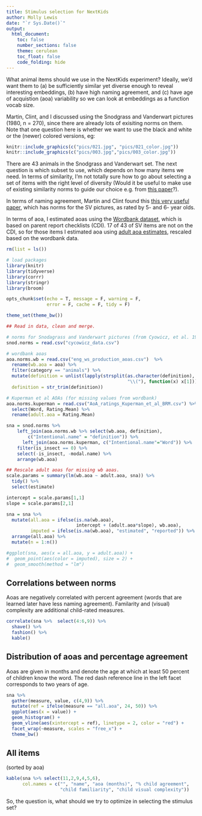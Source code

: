 ```yaml
---
title: Stimulus selection for NextKids
author: Molly Lewis 
date: "`r Sys.Date()`"
output: 
  html_document:
    toc: false
    number_sections: false
    theme: cerulean
    toc_float: false
    code_folding: hide
---
```


What animal items should we use in the NextKids experiment? Ideally, we'd want them to (a) be sufficiently similar yet diverse enough to reveal interesting embeddings, (b) have high naming agreement, and (c) have age of acquistion (aoa) variability so we can look at embeddings as a function vocab size.

Martin, Clint, and I discussed using the Snodgrass and Vanderwart pictures (1980, n = 270), since there are already lots of exisiting norms on them. Note that one question here is whether we want to use the black and white or the (newer) colored versions, eg:

```r
knitr::include_graphics(c("pics/021.jpg", "pics/021_color.jpg"))
knitr::include_graphics(c("pics/003.jpg","pics/003_color.jpg"))
```

There are 43 animals in the Snodgrass and Vanderwart set. The next question is which subset to use, which depends on how many items we need. In terms of similarity, I'm not totally sure how to go about selecting a set of items with the right level of diversity (Would it be  useful to make use of existing similarity norms to guide our choice e.g. from [this paper](http://link.springer.com/article/10.3758/BF03192726)?).

In terms of naming agreement, Martin and Clint found this [this very useful paper](http://www.sciencedirect.com/science/article/pii/S0022096596923565), which has norms for the SV pictures, as rated by 5- and 6- year olds. 

In terms of aoa, I estimated aoas using the [Wordbank dataset](http://wordbank.stanford.edu), which is based on parent report checklists (CDI). 17 of 43 of SV items are not on the CDI, so for those items I estimated aoa using [adult aoa estimates](http://crr.ugent.be/archives/806), rescaled based on the wordbank data.

```r
rm(list = ls())

# load packages
library(knitr)
library(tidyverse)
library(corrr)
library(stringr) 
library(broom)

opts_chunk$set(echo = T, message = F, warning = F, 
               error = F, cache = F, tidy = F)

theme_set(theme_bw())
```


```r
## Read in data, clean and merge.

# norms for Snodagrass and Vanderwart pictures (from Cyowicz, et al. 1997)
snod.norms = read.csv("cycowicz_data.csv") 

# wordbank aoas
aoa.norms.wb = read.csv("eng_ws_production_aoas.csv")  %>%
  rename(wb.aoa = aoa) %>%
  filter(category == "animals") %>%
  mutate(definition = unlist(lapply(strsplit(as.character(definition),
                                             "\\("), function(x) x[1])),
  definition = str_trim(definition))

# Kuperman et al AOAs (for missing values from wordbank)
aoa.norms.kuperman = read.csv("AoA_ratings_Kuperman_et_al_BRM.csv") %>%
  select(Word, Rating.Mean) %>%
  rename(adult.aoa = Rating.Mean)

sna = snod.norms %>%
    left_join(aoa.norms.wb %>% select(wb.aoa, definition),
        c("Intentional.name" = "definition")) %>%
      left_join(aoa.norms.kuperman, c("Intentional.name"="Word")) %>%
    filter(is_insect == 0) %>%
    select(-is_insect, -modal.name) %>%
    arrange(wb.aoa)
```

```r
## Rescale adult aoas for missing wb aoas.
scale.params = summary(lm(wb.aoa ~ adult.aoa, sna)) %>%
  tidy() %>%
  select(estimate)

intercept = scale.params[1,1]
slope = scale.params[2,1]

sna = sna %>%
  mutate(all.aoa = ifelse(is.na(wb.aoa), 
                          intercept + (adult.aoa*slope), wb.aoa),
         imputed = ifelse(is.na(wb.aoa), "estimated", "reported")) %>%
  arrange(all.aoa) %>%
  mutate(n = 1:n())

#ggplot(sna, aes(x = all.aoa, y = adult.aoa)) +
#  geom_point(aes(color = imputed), size = 2) +
#  geom_smooth(method = "lm") 
```

## Correlations between norms 
Aoas are negatively correlated with percent agreement (words that are learned later have less naming agreement). Familarity and (visual) complexity are additional child-rated measures.
```r
correlate(sna %>%  select(4:6,9)) %>%
  shave() %>%
  fashion() %>%
  kable()
```

##  Distribution of aoas and percentage agreement
Aoas are given in months and denote the age at which at least 50 percent of children know the word. The red dash reference line in the left facet corresponds to two years of age.

```r
sna %>%
  gather(measure, value, c(4,9)) %>%
  mutate(ref = ifelse(measure == "all.aoa", 24, 50)) %>%
  ggplot(aes(x = value)) +
  geom_histogram() + 
  geom_vline(aes(xintercept = ref), linetype = 2, color = "red") +
  facet_wrap(~measure, scales = "free_x") +
  theme_bw()
```


## All items
(sorted by aoa)
```r
kable(sna %>% select(11,2,9,4,5,6), 
      col.names = c("", "name", "aoa (months)", "% child agreement",
                    "child familiarity", "child visual complexity"))
```

So, the question is, what should we try to optimize in selecting the stimulus set?


